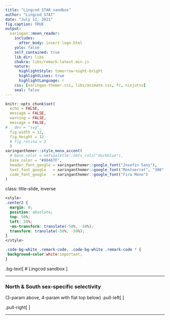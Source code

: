```yaml
---
title: "Lingcod STAR sandbox"
author: "Lingcod STAT"
date: "July 12, 2021"
fig.caption: TRUE
output: 
  xaringan::moon_reader:
    includes:
      after_body: insert-logo.html
    yolo: false
    self_contained: true
    lib_dir: libs
    chakra: libs/remark-latest.min.js
    nature:
      highlightStyle: tomorrow-night-bright
      highlightLines: true
      highlightLanguage: r
    css: [xaringan-themer.css, libs/animate.css, fc, ninjutsu]
    seal: false
---
```


```r
knitr::opts_chunk$set(
  echo = FALSE,
  message = FALSE,
  warning = FALSE,
  message = FALSE,
#   dev = "svg",
  fig.width = 12,
  fig.height = 12
  # fig.retina = 3
  )
xaringanthemer::style_mono_accent(
  # base_color = nmfspalette::nmfs_cols("darkblue"),
  base_color = "#00467F",
  header_font_google = xaringanthemer::google_font("Josefin Sans"),
  text_font_google   = xaringanthemer::google_font("Montserrat", "300", "300i"),
  code_font_google   = xaringanthemer::google_font("Fira Mono")
)
```

class: title-slide, inverse
```css
<style>
.center2 {
  margin: 0;
  position: absolute;
  top: 50%;
  left: 50%;
  -ms-transform: translate(-50%, -50%);
  transform: translate(-50%, -50%);
}
</style>
```
```css
.code-bg-white .remark-code, .code-bg-white .remark-code * {
 background-color:white!important;
}
```

.bg-text[
# Lingcod sandbox
<hr />
Lingcod STAT<br><br>
July 12, 2021<br>
]

---

### North & South sex-specific selectivity
(3-param above, 4-param with flat top below)
.pull-left[
<p style="margin-top:-50px;">
#### North 
<p style="margin-top:-25px;">
![fig](../models/2021.n.022.404_female_sel_offset/custom_plots/sel01_comm_fleets.png)
![fig](../models/2021.n.022.408_female_sel_offset_flattop/custom_plots/sel01_comm_fleets.png)
]

.pull-right[
<p style="margin-top:-50px;">
#### South
<p style="margin-top:-25px;">
![fig](../models/2021.s.014.404_female_sel_offset/custom_plots/sel01_comm_fleets.png)
![fig](../models/2021.s.014.407_female_sel_offset_flattop/custom_plots/sel01_comm_fleets.png)
]

---

